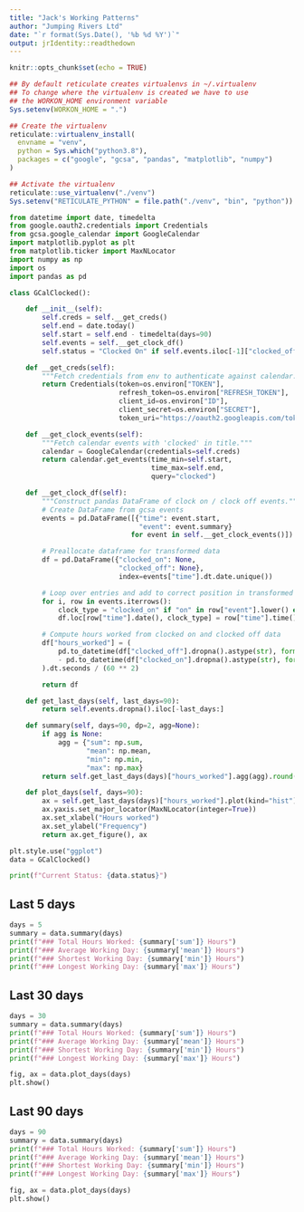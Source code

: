 ```yaml
---
title: "Jack's Working Patterns"
author: "Jumping Rivers Ltd"
date: "`r format(Sys.Date(), '%b %d %Y')`"
output: jrIdentity::readthedown
---
```


```r
knitr::opts_chunk$set(echo = TRUE)

## By default reticulate creates virtualenvs in ~/.virtualenv
## To change where the virtualenv is created we have to use
## the WORKON_HOME environment variable
Sys.setenv(WORKON_HOME = ".")

## Create the virtualenv
reticulate::virtualenv_install(
  envname = "venv",
  python = Sys.which("python3.8"),
  packages = c("google", "gcsa", "pandas", "matplotlib", "numpy")
)

## Activate the virtualenv
reticulate::use_virtualenv("./venv")
Sys.setenv("RETICULATE_PYTHON" = file.path("./venv", "bin", "python"))
```

```python
from datetime import date, timedelta
from google.oauth2.credentials import Credentials
from gcsa.google_calendar import GoogleCalendar
import matplotlib.pyplot as plt
from matplotlib.ticker import MaxNLocator
import numpy as np
import os
import pandas as pd
```

```python
class GCalClocked():

    def __init__(self):
        self.creds = self.__get_creds()
        self.end = date.today()
        self.start = self.end - timedelta(days=90)
        self.events = self.__get_clock_df()
        self.status = "Clocked On" if self.events.iloc[-1]["clocked_off"] is None else "Clocked Off"

    def __get_creds(self):
        """Fetch credentials from env to authenticate against calendar."""
        return Credentials(token=os.environ["TOKEN"],
                           refresh_token=os.environ["REFRESH_TOKEN"],
                           client_id=os.environ["ID"],
                           client_secret=os.environ["SECRET"],
                           token_uri="https://oauth2.googleapis.com/token")

    def __get_clock_events(self):
        """Fetch calendar events with 'clocked' in title."""
        calendar = GoogleCalendar(credentials=self.creds)
        return calendar.get_events(time_min=self.start,
                                   time_max=self.end,
                                   query="clocked")

    def __get_clock_df(self):
        """Construct pandas DataFrame of clock on / clock off events."""
        # Create DataFrame from gcsa events
        events = pd.DataFrame([{"time": event.start,
                                "event": event.summary}
                              for event in self.__get_clock_events()])

        # Preallocate dataframe for transformed data
        df = pd.DataFrame({"clocked_on": None,
                           "clocked_off": None},
                           index=events["time"].dt.date.unique())

        # Loop over entries and add to correct position in transformed df
        for i, row in events.iterrows():
            clock_type = "clocked_on" if "on" in row["event"].lower() else "clocked_off"
            df.loc[row["time"].date(), clock_type] = row["time"].time()

        # Compute hours worked from clocked on and clocked off data
        df["hours_worked"] = (
            pd.to_datetime(df["clocked_off"].dropna().astype(str), format='%H:%M:%S')
            - pd.to_datetime(df["clocked_on"].dropna().astype(str), format='%H:%M:%S')
        ).dt.seconds / (60 ** 2)

        return df

    def get_last_days(self, last_days=90):
        return self.events.dropna().iloc[-last_days:]

    def summary(self, days=90, dp=2, agg=None):
        if agg is None:
            agg = {"sum": np.sum,
                   "mean": np.mean,
                   "min": np.min,
                   "max": np.max}
        return self.get_last_days(days)["hours_worked"].agg(agg).round(dp)

    def plot_days(self, days=90):
        ax = self.get_last_days(days)["hours_worked"].plot(kind="hist")
        ax.yaxis.set_major_locator(MaxNLocator(integer=True))
        ax.set_xlabel("Hours worked")
        ax.set_ylabel("Frequency")
        return ax.get_figure(), ax
```

```python
plt.style.use("ggplot")
data = GCalClocked()
```

```python
print(f"Current Status: {data.status}")
```

## Last 5 days

```python
days = 5
summary = data.summary(days)
print(f"### Total Hours Worked: {summary['sum']} Hours")
print(f"### Average Working Day: {summary['mean']} Hours")
print(f"### Shortest Working Day: {summary['min']} Hours")
print(f"### Longest Working Day: {summary['max']} Hours")
```

## Last 30 days

```python
days = 30
summary = data.summary(days)
print(f"### Total Hours Worked: {summary['sum']} Hours")
print(f"### Average Working Day: {summary['mean']} Hours")
print(f"### Shortest Working Day: {summary['min']} Hours")
print(f"### Longest Working Day: {summary['max']} Hours")
```

```python
fig, ax = data.plot_days(days)
plt.show()
```

## Last 90 days

```python
days = 90
summary = data.summary(days)
print(f"### Total Hours Worked: {summary['sum']} Hours")
print(f"### Average Working Day: {summary['mean']} Hours")
print(f"### Shortest Working Day: {summary['min']} Hours")
print(f"### Longest Working Day: {summary['max']} Hours")
```

```python
fig, ax = data.plot_days(days)
plt.show()
```
